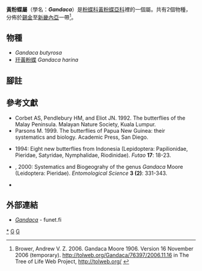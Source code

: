 {{NoteTA
|G1=Butterfly
}}
{{Automatic Taxobox
| taxon = Gandaca
| authority = Moore, [1906]
| image = Gandaca harina.JPG
| image_caption = [[玕黃粉蝶|玕黃粉蝶]]<br />''Gandaca harina''
| type_species = [[玕黃粉蝶|玕黃粉蝶]]<br />''Terias harina''
| type_species_authority = Horsfield, [1829]
| subdivision_ranks = 物種
| subdivision =  共2種，詳閱正文。
| synonyms =
}}

'''{{zy|玕|-{zh-cn:gān;zh-tw:ㄍㄢ;zh-hk:gon1;zh-sg:gān}-}}黃粉蝶屬'''（學名：'''''Gandaca'''''）是[[粉蝶科|粉蝶科]][[黃粉蝶亞科|黃粉蝶亞科]]裡的一個屬。共有2個物種，分佈於[[錫金|錫金]]至[[新畿內亞|新畿內亞]]一帶<ref>Brower, Andrew V. Z. 2006. Gandaca Moore 1906. Version 16 November 2006 (temporary). http://tolweb.org/Gandaca/76397/2006.11.16 {{Wayback|url=http://tolweb.org/Gandaca/76397/2006.11.16 |date=20160804061559 }} in The Tree of Life Web Project, http://tolweb.org/ {{Wayback|url=http://tolweb.org/ |date=20110515100516 }} {{en}}</ref>。

== 物種 ==
* ''Gandaca butyrosa''
* [[玕黃粉蝶|玕黃粉蝶]] ''Gandaca harina''
<!--
== 圖集 ==
-->
== 腳註 ==
<references/>

== 參考文獻 ==
{{Commons category| Gandaca}}
{{Wikispecies| Gandaca}}
* Corbet AS, Pendlebury HM, and Eliot JN. 1992. The butterflies of the Malay Peninsula. Malayan Nature Society, Kuala Lumpur.
* Parsons M. 1999. The butterflies of Papua New Guinea: their systematics and biology. Academic Press, San Diego.
* {{aut|Hanafusa, H.}} 1994: Eight new butterflies from Indonesia (Lepidoptera: Papilionidae, Pieridae, Satyridae, Nymphalidae, Riodinidae). ''Futao'' '''17''': 18-23.
* {{aut|Yamauchi, T. & O. Yata}}, 2000: Systematics and Biogeograhy of the genus ''Gandaca'' Moore (Leidoptera: Pieridae). ''Entomological Science'' '''3 (2)''': 331-343.
* {{Cite book | author = 寿建新 周尧 李宇飞 | title = 世界蝴蝶分類名錄 | location = 中國 | publisher = 陝西科學技術出版社 | date = 2006-04-01 | ISBN = 9787536936768 | language= zh-hans }}

== 外部連結 ==
* [http://ftp.funet.fi/pub/sci/bio/life/insecta/lepidoptera/ditrysia/papilionoidea/pieridae/coliadinae/gandaca/ ''Gandaca''] {{Wayback|url=http://ftp.funet.fi/pub/sci/bio/life/insecta/lepidoptera/ditrysia/papilionoidea/pieridae/coliadinae/gandaca/ |date=20211108065717 }} - funet.fi
{{黃粉蝶亞科|state=expanded}}
{{Taxonbar}}
[[Category:玕黃粉蝶屬|*]]
[[Category:黃粉蝶亞科|G]]
[[Category:_1906年描述的分类群|G]]